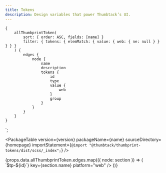 ```yaml
---
title: Tokens
description: Design variables that power Thumbtack’s UI.
---
```



    {
        allThumbprintToken(
            sort: { order: ASC, fields: [name] }
            filter: { tokens: { elemMatch: { value: { web: { ne: null } } } } }
        ) {
            edges {
                node {
                    name
                    description
                    tokens {
                        id
                        type
                        value {
                            web
                        }
                        group
                    }
                }
            }
        }
    }
`;

<TabNav />

<PackageTable
    version={version}
    packageName={name}
    sourceDirectory={homepage}
    importStatement={`@import "@thumbtack/thumbprint-tokens/dist/scss/_index";`}
/>

<div>
    {props.data.allThumbprintToken.edges.map(({ node: section }) => (
        <TokenSection
            section={section}
            idTransform={id => `$tp-${id}`}
            key={section.name}
            platform="web"
        />
    ))}
</div>
